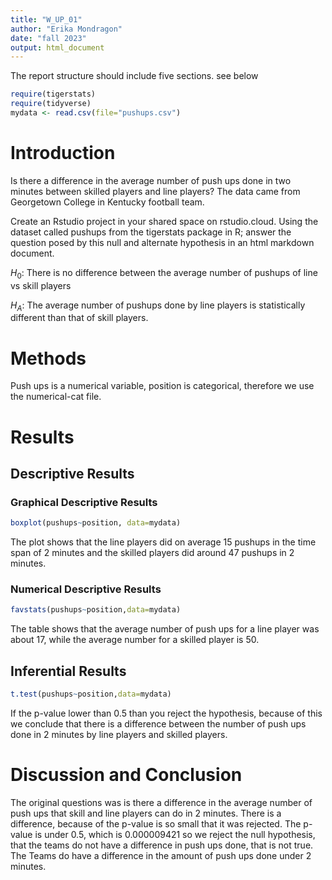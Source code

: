 ```yaml
---
title: "W_UP_01"
author: "Erika Mondragon"
date: "fall 2023"
output: html_document
---
```




The report structure should include five sections.  see below



```r
require(tigerstats)
require(tidyverse)
mydata <- read.csv(file="pushups.csv")
```

# Introduction

<!--In this section you explain what you are trying to show. Where did the data come from? What is the research or other question you are trying to answer?!-->

Is there a difference in the average number of push ups done in two minutes between skilled players and line players? 
The data came from Georgetown College in Kentucky football team. 

Create an Rstudio project in your shared space on rstudio.cloud.  Using the dataset called pushups from the tigerstats package in R; answer the question posed by this null and alternate hypothesis in an html markdown document.

$H_0$: There is no difference between the average number of pushups of line vs skill players

$H_A$: The average number of pushups done by line players is statistically different than that of skill players.

# Methods

<!--Decide on your methods: use "variable analysis" or other appropriate descriptors. Make sure to choose at least one graphical method and at least one numerical method.!-->

Push ups is a numerical variable, position is categorical, therefore we use the numerical-cat file. 

# Results

<!--Divide this section into two sub-sections: One for your descriptive results and one for your inferential results.!-->

## Descriptive Results

### Graphical Descriptive Results

<!--Graphical results here. Make sure to show your code. Provide appropriate labels for axes, giving units if possible, and provide a good title for the graph, too. Use the graphical results to describe the patterns if any that exist in the data as focused toward the research question!-->
```r
boxplot(pushups~position, data=mydata)
```
The plot shows that the line players did on average 15 pushups in the time span of 2 minutes and the skilled players did around 47 pushups in 2 minutes.  

### Numerical Descriptive Results
```r
favstats(pushups~position,data=mydata)
```
<!--Numerical results go here. Use the numerical results to describe the patterns if any that exist in the data as focused toward the research question!-->
The table shows that the average number of push ups for a line player was about 17, while the average number for a skilled player is 50. 

## Inferential Results
```r
t.test(pushups~position,data=mydata)
```

<!--State hypothesis clearly. Make sure your discussion of the inferential test covers all the aspects that the test output produces, such as test statistic, p-value etc. Make a decision about the null hypothesis, explain the assumptions on which the selected test/procedure was based, and why the chosen procedure satisfys the assumptions and is appropriate to answer the research question!-->
If the p-value lower than 0.5 than you reject the hypothesis, because of this we conclude that there is a difference between the number of push ups done in 2 minutes by line players and skilled players. 


# Discussion and Conclusion

<!--Discussion and conclusion here. If you found a relationship be sure to consider whether the relationship occurs because one of the variavbles causes the other, or whether they perhasps are related for some other reason. Watch the chapter 6 videos from the GeorgeTown videos collection.!-->

The original questions was is there a difference in the average number of push ups that skill and line players can do in 2 minutes.
There is a difference, because of the p-value is so small that it was rejected. The p-value is under 0.5, which is 0.000009421 so we reject the null hypothesis, that the teams do not have a difference in push ups done, that is not true. The Teams do have a difference in the amount of push ups done under 2 minutes. 
